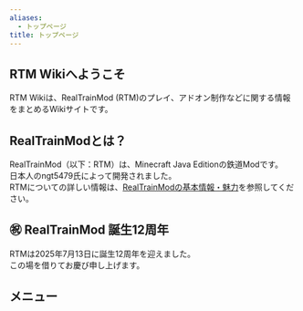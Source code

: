 ```yaml
---
aliases:
  - トップページ
title: トップページ
---
```


## RTM Wikiへようこそ
RTM Wikiは、RealTrainMod (RTM)のプレイ、アドオン制作などに関する情報をまとめるWikiサイトです。
## RealTrainModとは？
RealTrainMod（以下：RTM）は、Minecraft Java Editionの鉄道Modです。  
日本人のngt5479氏によって開発されました。  
RTMについての詳しい情報は、[RealTrainModの基本情報・魅力](usage/basic)を参照してください。
## ㊗ RealTrainMod 誕生12周年
RTMは2025年7月13日に誕生12周年を迎えました。  
この場を借りてお慶び申し上げます。

## メニュー
<CardGrid>
<LinkCard title="RealTrainMod入門" href="getting-started/overview" description='RTMを始めたい' />
<LinkCard title="基本情報" href="usage/basic" description='RTMについて知りたい' />
<LinkCard title="アドオン制作" href="dev/overview" description='アドオンを制作したい' />
</CardGrid>